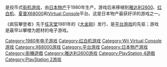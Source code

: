 {{NoteTA
| G1=Games
}}

{{Vgname|疯狂攀登者|ja=クレイジークライマー|en=Crazy Climber}}是投币式[[街机游戏|街机游戏]]，由[[日本物产|日本物产]]于1980年生产。游戏后来移植到[[雅达利2600|雅达利2600]]、[[红白机|红白机]]、[[夏普X68000|夏普X68000]]和[[Virtual_Console|Virtual Console]]平台。这是日本物产最获好评的游戏之一。

《疯狂攀登者》先于[[任天堂|任天堂]]1981年的《[[大金刚_(游戏)|大金刚]]》发行，是[[平台游戏|平台游戏]]的先驱；游戏是最早以攀楼为题材的电子游戏。

{{DEFAULTSORT:Crazy Climber}}
[[Category:1980年电子游戏|Category:1980年电子游戏]]
[[Category:红白机游戏|Category:红白机游戏]]
[[Category:Wii_Virtual_Console游戏|Category:Wii Virtual Console游戏]]
[[Category:X68000游戏|Category:X68000游戏]]
[[Category:平台游戏|Category:平台游戏]]
[[Category:日本物产游戏|Category:日本物产游戏]]
[[Category:街機遊戲|Category:街機遊戲]]
[[Category:雅达利2600游戏|Category:雅达利2600游戏]]
[[Category:PlayStation_4遊戲|Category:PlayStation 4遊戲]]
[[Category:PlayStation_2游戏|Category:PlayStation 2游戏]]

{{platform-videogame-stub}}
{{arcade-stub}}
